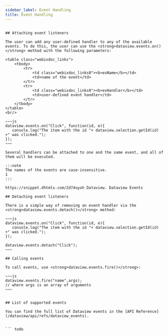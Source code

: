 ```yaml
---
sidebar_label: Event Handling
title: Event Handling
---
```



          

``` todo

## Attaching event listeners

The user can add any user-defined handler to any of the available events. To do this, the user can use the <strong>dataview.events.on()</strong> method with the following parameters:

<table class="webixdoc_links">
	<tbody>
        <tr>
			<td class="webixdoc_links0"><b>evName</b></td>
			<td>name of the event</td>
		</tr>
        <tr>
			<td class="webixdoc_links0"><b>evHandler</b></td>
			<td>user-defined event handler</td>
		</tr>
    </tbody>
</table>
<br/>
  
~~~js
dataview.events.on("Click", function(id, e){
   console.log("The item with the id "+ dataview.selection.getId(id) +" was clicked.");
});
~~~

Several handlers can be attached to one and the same event, and all of them will be executed.

:::note
The names of the events are case-insensitive.
1
:::

https://snippet.dhtmlx.com/2d74uyoh	Dataview. Dataview Events

## Detaching event listeners

There is a simple way of removing an event handler via the <strong>dataview.events.detach()</strong> method:

~~~js
dataview.events.on("Click", function(id, e){
   console.log("The item with the id "+ dataview.selection.getId(id) +" was clicked.");
});

dataview.events.detach("Click");
~~~

## Calling events

To call events, use <strong>dataview.events.fire()</strong>:

~~~js
dataview.events.fire("name",args);
// where args is an array of arguments
~~~


## List of supported events 

You can find the full list of Dataview events in the [API Reference](/dataview/api/refs/dataview_events).


``` todo
